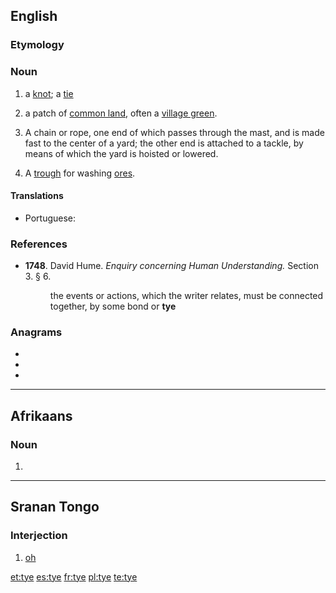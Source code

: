 ==English==

===Etymology===
{{etystub|en}}

===Noun===
{{en-noun}}

# a [[knot]]; a [[tie]]
# {{label|en|Sussex}} a patch of [[common land]], often a [[village green]].
# {{label|en|nautical}} A chain or rope, one end of which passes through the mast, and is made fast to the center of a yard; the other end is attached to a tackle, by means of which the yard is hoisted or lowered.
# {{label|en|mining}} A [[trough]] for washing [[ore]]s.
#: {{rfquotek|Knight}}

====Translations====
{{trans-top|a knot}}
* Portuguese: {{t+|pt|nó|m}}
{{trans-mid}}
{{trans-bottom}}

===References===
* '''1748'''. David Hume. ''Enquiry concerning Human Understanding.'' Section 3. § 6.
*: the events or actions, which the writer relates, must be connected together, by some bond or '''tye'''

===Anagrams===
* {{l|en|ety}}
* {{l|en|tey}}
* {{l|en|yet}}

----

==Afrikaans==

===Noun===
{{head|af|noun plural form}}

# {{plural of|tyd|lang=af}}

----

==Sranan Tongo==

===Interjection===
{{head|srn|interjection}}

# [[oh]]

[[et:tye]]
[[es:tye]]
[[fr:tye]]
[[pl:tye]]
[[te:tye]]